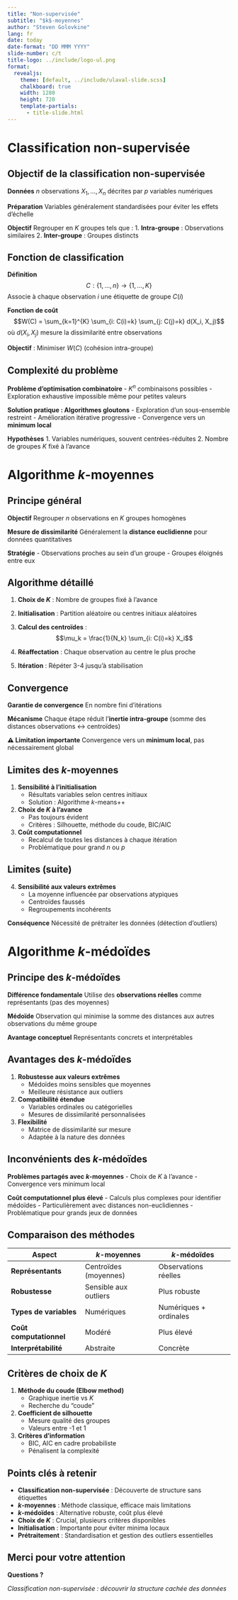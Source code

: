 ```yaml
--- 
title: "Non-supervisée"
subtitle: "$k$-moyennes"
author: "Steven Golovkine"
lang: fr
date: today
date-format: "DD MMM YYYY"
slide-number: c/t
title-logo: ../include/logo-ul.png
format:
  revealjs:
    theme: [default, ../include/ulaval-slide.scss]
    chalkboard: true
    width: 1280
    height: 720
    template-partials:
      - title-slide.html
--- 
```


# Classification non-supervisée

## Objectif de la classification non-supervisée

::: {.fragment}
**Données**
$n$ observations $X_1, \ldots, X_n$ décrites par $p$ variables numériques
:::

::: {.fragment}
**Préparation**
Variables généralement standardisées pour éviter les effets d'échelle
:::

::: {.fragment}
**Objectif**
Regrouper en $K$ groupes tels que :
1. **Intra-groupe** : Observations similaires
2. **Inter-groupe** : Groupes distincts
:::

## Fonction de classification

::: {.fragment}
**Définition**
$$C: \{1, \ldots, n\} \to \{1, \ldots, K\}$$
Associe à chaque observation $i$ une étiquette de groupe $C(i)$
:::

::: {.fragment}
**Fonction de coût**
$$W(C) = \sum_{k=1}^{K} \sum_{i: C(i)=k} \sum_{j: C(j)=k} d(X_i, X_j)$$
où $d(X_i, X_j)$ mesure la dissimilarité entre observations
:::

::: {.fragment}
**Objectif** : Minimiser $W(C)$ (cohésion intra-groupe)
:::

## Complexité du problème

::: {.fragment}
**Problème d'optimisation combinatoire**
- $K^n$ combinaisons possibles
- Exploration exhaustive impossible même pour petites valeurs
:::

::: {.fragment}
**Solution pratique : Algorithmes gloutons**
- Exploration d'un sous-ensemble restreint
- Amélioration itérative progressive
- Convergence vers un **minimum local**
:::

::: {.fragment}
**Hypothèses**
1. Variables numériques, souvent centrées-réduites
2. Nombre de groupes $K$ fixé à l'avance
:::

# Algorithme $k$-moyennes

## Principe général

::: {.fragment}
**Objectif**
Regrouper $n$ observations en $K$ groupes homogènes
:::

::: {.fragment}
**Mesure de dissimilarité**
Généralement la **distance euclidienne** pour données quantitatives
:::

::: {.fragment}
**Stratégie**
- Observations proches au sein d'un groupe
- Groupes éloignés entre eux
:::

## Algorithme détaillé

::: {.incremental}
1. **Choix de $K$** : Nombre de groupes fixé à l'avance

2. **Initialisation** : Partition aléatoire ou centres initiaux aléatoires

3. **Calcul des centroïdes** :
   $$\mu_k = \frac{1}{N_k} \sum_{i: C(i)=k} X_i$$

4. **Réaffectation** : Chaque observation au centre le plus proche

5. **Itération** : Répéter 3-4 jusqu'à stabilisation
:::

## Convergence

::: {.fragment}
**Garantie de convergence**
En nombre fini d'itérations
:::

::: {.fragment}
**Mécanisme**
Chaque étape réduit l'**inertie intra-groupe**
(somme des distances observations ↔ centroïdes)
:::

::: {.fragment}
**⚠️ Limitation importante**
Convergence vers un **minimum local**, pas nécessairement global
:::

## Limites des $k$-moyennes

::: {.incremental}
1. **Sensibilité à l'initialisation**
   - Résultats variables selon centres initiaux
   - Solution : Algorithme $k$-means++

2. **Choix de $K$ à l'avance**
   - Pas toujours évident
   - Critères : Silhouette, méthode du coude, BIC/AIC

3. **Coût computationnel**
   - Recalcul de toutes les distances à chaque itération
   - Problématique pour grand $n$ ou $p$
:::

## Limites (suite)

::: {.fragment}
4. **Sensibilité aux valeurs extrêmes**
   - La moyenne influencée par observations atypiques
   - Centroïdes faussés
   - Regroupements incohérents
:::

::: {.fragment}
**Conséquence**
Nécessité de prétraiter les données (détection d'outliers)
:::

# Algorithme $k$-médoïdes

## Principe des $k$-médoïdes

::: {.fragment}
**Différence fondamentale**
Utilise des **observations réelles** comme représentants (pas des moyennes)
:::

::: {.fragment}
**Médoïde**
Observation qui minimise la somme des distances aux autres observations du même groupe
:::

::: {.fragment}
**Avantage conceptuel**
Représentants concrets et interprétables
:::

## Avantages des $k$-médoïdes

::: {.incremental}
1. **Robustesse aux valeurs extrêmes**
   - Médoïdes moins sensibles que moyennes
   - Meilleure résistance aux outliers

2. **Compatibilité étendue**
   - Variables ordinales ou catégorielles
   - Mesures de dissimilarité personnalisées

3. **Flexibilité**
   - Matrice de dissimilarité sur mesure
   - Adaptée à la nature des données
:::

## Inconvénients des $k$-médoïdes

::: {.fragment}
**Problèmes partagés avec $k$-moyennes**
- Choix de $K$ à l'avance
- Convergence vers minimum local
:::

::: {.fragment}
**Coût computationnel plus élevé**
- Calculs plus complexes pour identifier médoïdes
- Particulièrement avec distances non-euclidiennes
- Problématique pour grands jeux de données
:::

## Comparaison des méthodes

::: {.fragment}
| Aspect | $k$-moyennes | $k$-médoïdes |
|--------|--------------|--------------|
| **Représentants** | Centroïdes (moyennes) | Observations réelles |
| **Robustesse** | Sensible aux outliers | Plus robuste |
| **Types de variables** | Numériques | Numériques + ordinales |
| **Coût computationnel** | Modéré | Plus élevé |
| **Interprétabilité** | Abstraite | Concrète |
:::

## Critères de choix de $K$

::: {.incremental}
1. **Méthode du coude (Elbow method)**
   - Graphique inertie vs $K$
   - Recherche du "coude"

2. **Coefficient de silhouette**
   - Mesure qualité des groupes
   - Valeurs entre -1 et 1

3. **Critères d'information**
   - BIC, AIC en cadre probabiliste
   - Pénalisent la complexité
:::

## Points clés à retenir

::: {.incremental}
- **Classification non-supervisée** : Découverte de structure sans étiquettes
- **$k$-moyennes** : Méthode classique, efficace mais limitations
- **$k$-médoïdes** : Alternative robuste, coût plus élevé
- **Choix de $K$** : Crucial, plusieurs critères disponibles
- **Initialisation** : Importante pour éviter minima locaux
- **Prétraitement** : Standardisation et gestion des outliers essentielles
:::

## Merci pour votre attention

**Questions ?**

::: {.fragment}
*Classification non-supervisée : découvrir la structure cachée des données*
:::